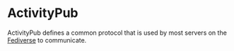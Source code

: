 
# ActivityPub

ActivityPub defines a common protocol that is used by most servers on the
[Fediverse](/docs/terms/fediverse/) to communicate.

